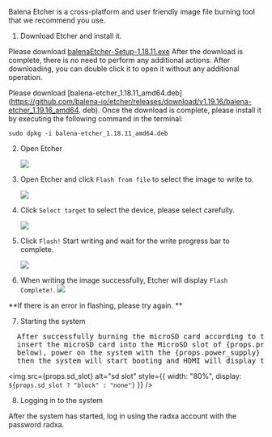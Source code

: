 
Balena Etcher is a cross-platform and user friendly image file burning tool that we recommend you use.

1. Download Etcher and install it.

<Tabs queryString="Platform">
<TabItem value="Windows">

Please download [balenaEtcher-Setup-1.18.11.exe](https://github.com/balena-io/etcher/releases/download/v1.18.11/balenaEtcher-Setup-1.18.11.exe) After the download is complete, there is no need to perform any additional actions. After downloading, you can double click it to open it without any additional operation.

</TabItem>
<TabItem value="Linux">

Please download [balena-etcher_1.18.11_amd64.deb](https://github.com/balena-io/etcher/releases/download/v1.19.16/balena-etcher_1.19.16_amd64. deb). Once the download is complete, please install it by executing the following command in the terminal:

```
sudo dpkg -i balena-etcher_1.18.11_amd64.deb
```

</TabItem>
</Tabs>

2. Open Etcher

   <Image
     src="/img/common/etcher/#model#-step2.webp"
     model={props.model}
     fallback="rock5a"
   />

3. Open Etcher and click `Flash from file` to select the image to write to.

   <Image
     src="/img/common/etcher/#model#-step2.webp"
     model={props.model}
     fallback="rock5a"
   />

4. Click `Select target` to select the device, please select carefully.

   <Image
     src="/img/common/etcher/#model#-step3.webp"
     model={props.model}
     fallback="rock5a"
   />

5. Click `Flash!` Start writing and wait for the write progress bar to complete.

   <Image
     src="/img/common/etcher/#model#-step4.webp"
     model={props.model}
     fallback="rock5a"
   />

6. When writing the image successfully, Etcher will display `Flash Complete!`.
   <Image
     src="/img/common/etcher/#model#-step5.webp"
     model={props.model}
     fallback="rock5a"
   />

**If there is an error in flashing, please try again. **

7. Starting the system

<pre>
  After successfully burning the microSD card according to the above steps,
  insert the microSD card into the MicroSD slot of {props.product}(as shown
  below), power on the system with the {props.power_supply} power adapter, and
  then the system will start booting and HDMI will display the desktop.
</pre>

<img
  src={props.sd_slot}
  alt="sd slot"
  style={{ width: "80%", display: `${props.sd_slot ? "block" : "none"}` }}
/>

8. Logging in to the system

After the system has started, log in using the radxa account with the password radxa.
